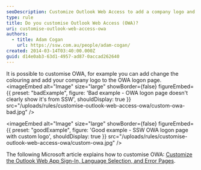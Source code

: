 ```yaml
---
seoDescription: Customize Outlook Web Access to add a company logo and enhance user experience with Exchange 2013.
type: rule
title: Do you customise Outlook Web Access (OWA)?
uri: customise-outlook-web-access-owa
authors:
  - title: Adam Cogan
    url: https://ssw.com.au/people/adam-cogan/
created: 2014-03-14T03:40:00.000Z
guid: d14e0ab3-63d1-4957-ad87-0accad262640
---
```


It is possible to customise OWA, for example you can add change the colouring and add your company logo to the OWA logon page.
<imageEmbed
  alt="Image"
  size="large"
  showBorder={false}
  figureEmbed={{
    preset: "badExample",
    figure: 'Bad example - OWA logon page doesn\'t clearly show it\'s from SSW',
    shouldDisplay: true
  }}
  src="/uploads/rules/customise-outlook-web-access-owa/custom-owa-bad.jpg"
/>

<imageEmbed
  alt="Image"
  size="large"
  showBorder={false}
  figureEmbed={{
    preset: "goodExample",
    figure: 'Good example - SSW OWA logon page with custom logo',
    shouldDisplay: true
  }}
  src="/uploads/rules/customise-outlook-web-access-owa/custom-owa.jpg"
/>

The following Microsoft article explains how to customise OWA: [Customize the Outlook Web App Sign-In, Language Selection, and Error Pages](https://learn.microsoft.com/en-us/exchange/customize-the-outlook-web-app-sign-in-language-selection-and-error-pages-exchange-2013-help?redirectedfrom=MSDN).